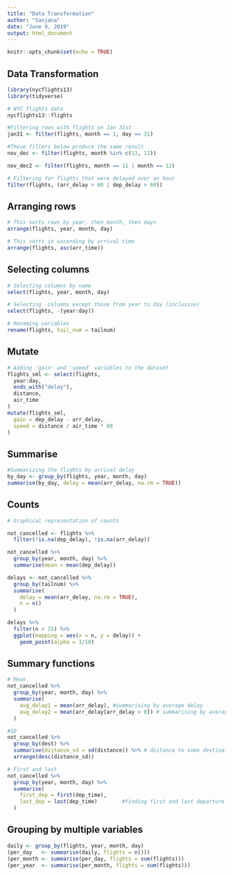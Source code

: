 ```yaml
---
title: "Data Transformation"
author: "Sanjana"
date: "June 9, 2019"
output: html_document
---
```


```r
knitr::opts_chunk$set(echo = TRUE)
```

## Data Transformation



```r
library(nycflights13)
library(tidyverse)

# NYC flights data
nycflights13::flights

#Filtering rows with flights on Jan 31st
jan31 <- filter(flights, month == 1, day == 31)

#These filters below produce the same result
nov_dec <- filter(flights, month %in% c(11, 12))

nov_dec2 <- filter(flights, month == 11 | month == 12)

# Filtering for flights that were delayed over an hour
filter(flights, (arr_delay > 60 | dep_delay > 60))
```

## Arranging rows

```r
# This sorts rows by year, then month, then days
arrange(flights, year, month, day)

# This sorts in ascending by arrival time
arrange(flights, asc(arr_time))
```

## Selecting columns

```r
# Selecting columns by name
select(flights, year, month, day)

# Selecting  columns except those from year to day (inclusive)
select(flights, -(year:day))

# Renaming variables
rename(flights, tail_num = tailnum)
```

## Mutate

```r
# Adding 'gain' and 'speed' variables to the dataset
flights_sml <- select(flights, 
  year:day, 
  ends_with("delay"), 
  distance, 
  air_time
)
mutate(flights_sml,
  gain = dep_delay - arr_delay,
  speed = distance / air_time * 60
)
```

## Summarise

```r
#Summarizing the flights by arrival delay
by_day <- group_by(flights, year, month, day)
summarise(by_day, delay = mean(arr_delay, na.rm = TRUE))

```

## Counts

```r
# Graphical representation of counts

not_cancelled <- flights %>% 
  filter(!is.na(dep_delay), !is.na(arr_delay))

not_cancelled %>% 
  group_by(year, month, day) %>% 
  summarise(mean = mean(dep_delay))

delays <- not_cancelled %>% 
  group_by(tailnum) %>% 
  summarise(
    delay = mean(arr_delay, na.rm = TRUE),
    n = n()
  )

delays %>% 
  filter(n > 25) %>% 
  ggplot(mapping = aes(x = n, y = delay)) + 
    geom_point(alpha = 1/10)
```

## Summary functions

```r
# Mean
not_cancelled %>% 
  group_by(year, month, day) %>% 
  summarise(
    avg_delay1 = mean(arr_delay), #summarising by average delay
    avg_delay2 = mean(arr_delay[arr_delay > 0]) # summarising by average positive delay
  )

#SD
not_cancelled %>% 
  group_by(dest) %>% 
  summarise(distance_sd = sd(distance)) %>% # distance to some destinations which are more variable
  arrange(desc(distance_sd))

# First and last
not_cancelled %>% 
  group_by(year, month, day) %>% 
  summarise(
    first_dep = first(dep_time),   
    last_dep = last(dep_time)        #finding first and last departure for the day
  )
```

## Grouping by multiple variables

```r
daily <- group_by(flights, year, month, day)
(per_day   <- summarise(daily, flights = n()))
(per_month <- summarise(per_day, flights = sum(flights)))
(per_year  <- summarise(per_month, flights = sum(flights)))

```

